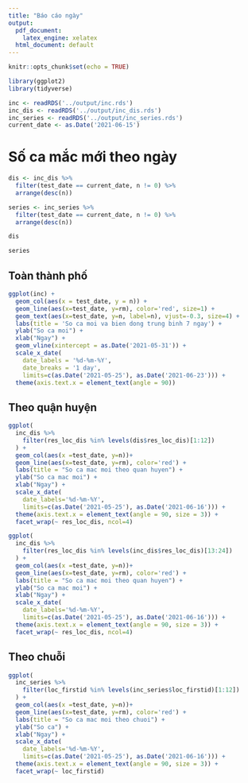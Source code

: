 ```yaml
---
title: "Báo cáo ngày"
output:
  pdf_document: 
    latex_engine: xelatex
  html_document: default
---
```


```r
knitr::opts_chunk$set(echo = TRUE)
```

```r
library(ggplot2)
library(tidyverse)
```


```r
inc <- readRDS('../output/inc.rds')
inc_dis <- readRDS('../output/inc_dis.rds')
inc_series <- readRDS('../output/inc_series.rds')
current_date <- as.Date('2021-06-15')
```


# Số ca mắc mới theo ngày

```r
dis <- inc_dis %>%
  filter(test_date == current_date, n != 0) %>%
  arrange(desc(n))

series <- inc_series %>%
  filter(test_date == current_date, n != 0) %>%
  arrange(desc(n))

dis

series
```


## Toàn thành phố

```r
ggplot(inc) +
  geom_col(aes(x = test_date, y = n)) +
  geom_line(aes(x=test_date, y=rm), color='red', size=1) +
  geom_text(aes(x=test_date, y=n, label=n), vjust=-0.3, size=4) +
  labs(title = 'So ca moi va bien dong trung binh 7 ngay') +
  ylab("So ca moi") +
  xlab("Ngay") +
  geom_vline(xintercept = as.Date('2021-05-31')) +
  scale_x_date(
    date_labels = '%d-%m-%Y',
    date_breaks = '1 day',
    limits=c(as.Date('2021-05-25'), as.Date('2021-06-23'))) +
  theme(axis.text.x = element_text(angle = 90))
```


## Theo quận huyện

```r
ggplot(
  inc_dis %>% 
    filter(res_loc_dis %in% levels(dis$res_loc_dis)[1:12])
  ) +          
  geom_col(aes(x =test_date, y=n))+
  geom_line(aes(x=test_date, y=rm), color='red') +
  labs(title = "So ca mac moi theo quan huyen") +
  ylab("So ca mac moi") +
  xlab("Ngay") +
  scale_x_date(
    date_labels='%d-%m-%Y',
    limits=c(as.Date('2021-05-25'), as.Date('2021-06-16'))) +
  theme(axis.text.x = element_text(angle = 90, size = 3)) +
  facet_wrap(~ res_loc_dis, ncol=4)
```

```r
ggplot(
  inc_dis %>% 
    filter(res_loc_dis %in% levels(inc_dis$res_loc_dis)[13:24])
  ) +          
  geom_col(aes(x =test_date, y=n))+
  geom_line(aes(x=test_date, y=rm), color='red') +
  labs(title = "So ca mac moi theo quan huyen") +
  ylab("So ca mac moi") +
  xlab("Ngay") +
  scale_x_date(
    date_labels='%d-%m-%Y',
    limits=c(as.Date('2021-05-25'), as.Date('2021-06-16'))) +
  theme(axis.text.x = element_text(angle = 90, size = 3)) +
  facet_wrap(~ res_loc_dis, ncol=4)
```

## Theo chuỗi

```r
ggplot(
  inc_series %>% 
    filter(loc_firstid %in% levels(inc_series$loc_firstid)[1:12])
  ) +          
  geom_col(aes(x =test_date, y=n))+
  geom_line(aes(x=test_date, y=rm), color='red') +
  labs(title = "So ca mac moi theo chuoi") +
  ylab("So ca") +
  xlab("Ngay") +
  scale_x_date(
    date_labels='%d-%m-%Y',
    limits=c(as.Date('2021-05-25'), as.Date('2021-06-16'))) +
  theme(axis.text.x = element_text(angle = 90, size = 3)) +
  facet_wrap(~ loc_firstid)
```




